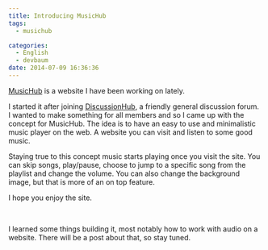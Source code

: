 ```yaml
---
title: Introducing MusicHub
tags:
  - musichub

categories:
  - English
  - devbaum
date: 2014-07-09 16:36:36
---
```


[MusicHub](http://musichub.xn--der-grne-baum-1ob.net/) is a website I have been working on lately.

I started it after joining [DiscussionHub](http://discussionhub.net/member.php?action=register&referrer=543), a friendly general discussion forum. I wanted to make something for all members and so I came up with the concept for MusicHub. The idea is to have an easy to use and minimalistic music player on the web. A website you can visit and listen to some good music.

Staying true to this concept music starts playing once you visit the site. You can skip songs, play/pause, choose to jump to a specific song from the playlist and change the volume. You can also change the background image, but that is more of an on top feature.

I hope you enjoy the site.

&nbsp;

I learned some things building it, most notably how to work with audio on a website. There will be a post about that, so stay tuned.
